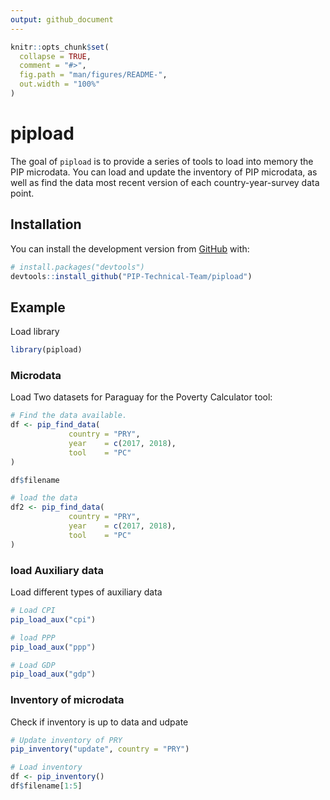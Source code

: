```yaml
---
output: github_document
---
```


<!-- README.md is generated from README.Rmd. Please edit that file -->

```r
knitr::opts_chunk$set(
  collapse = TRUE,
  comment = "#>",
  fig.path = "man/figures/README-",
  out.width = "100%"
)
```

# pipload

<!-- badges: start -->
<!-- badges: end -->

The goal of `pipload` is to provide a series of tools to load into memory the PIP microdata. You can load and update the inventory of PIP microdata, as well as find the data most recent version of each country-year-survey data point.

## Installation

You can install the development version from [GitHub](https://github.com/) with:

``` r
# install.packages("devtools")
devtools::install_github("PIP-Technical-Team/pipload")
```
## Example

Load library
```r
library(pipload)
```

### Microdata

Load Two datasets for Paraguay for the Poverty Calculator tool:

```r
# Find the data available. 
df <- pip_find_data(
             country = "PRY",
             year    = c(2017, 2018),
             tool    = "PC"
)

df$filename

# load the data
df2 <- pip_find_data(
             country = "PRY",
             year    = c(2017, 2018),
             tool    = "PC"
)


```


### load Auxiliary data

Load different types of auxiliary data

```r
# Load CPI
pip_load_aux("cpi")

# load PPP
pip_load_aux("ppp")

# Load GDP
pip_load_aux("gdp")
```


### Inventory of microdata

Check if inventory is up to data and udpate

```r
# Update inventory of PRY
pip_inventory("update", country = "PRY")

# Load inventory
df <- pip_inventory()
df$filename[1:5]
```
